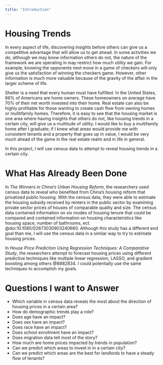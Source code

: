 ```yaml
---
title: "Introduction"
---
```


# Housing Trends
In every aspect of life, discovering insights before others can give us a competitive advantage that will allow us to get ahead. In some activities we do, although we may know information others do not, the nature of the framework we are operating in may restrict how much utility we gain. For example, knowing the opponents next move in a game of checkers will only give us the satisfaction of winning the checkers game. However, other information is much more valuable because of the gravity of the affair in the larger scheme of life.

Shelter is a need that every human must have fulfilled. In the United States, 66% of Americans are home owners. These homeowners on average have 70% of their net worth invested into their home. Real estate can also be highly profitable for those wanting to create cash flow from owning homes or mulitifamily homes. Therefore, it is easy to see that the housing market is one area where having insights that others do not, like housing trends in a certain city, will give us a multitude of utility. I would like to buy a multifamily home after I graduate; if I knew what areas would provide me with consistent tenants and a property that goes up in value, I would be very much ahead of the game in the real estate realm and in life in general.

In this project, I will use census data to attempt to reveal housing trends in a certain city.


# What Has Already Been Done

In *The Winners in China’s Urban Housing Reform*, the researchers used census data to reveal who benefited from China's housing reform that privatized public housing. With the census data, they were able to estimate the housing subsidy received by renters in the public sector by examining private sector prices of houses of comparable quality and size. The census data contained information on six modes of housing tenure that could be compared and contained information on housing characteristics like housing space, number of bathrooms, ect. @doi:10.1080/02673030903240660. Although this study has a different end goal than me, I will use the census data in a similar way to try to estimate housing prices.

In *House Price Prediction Using Regression Techniques: A Comparative Study*, the researchers attempt to forecast housing prices using different predictive techniques like multiple linear regression, LASSO, and gradient boosting among others @8882834. I could potentially use the same techniques to accomplish my goals.

# Questions I want to Answer

* Which variable in census data reveals the most about the direction of housing prices in a certain area?
* How do demographic trends play a role?
* Does age have an impact?
* Does sex have an impact?
* Does race have an impact?
* Does school enrollment have an impact?
* Does migration data tell most of the story?
* How much are home prices impacted by trends in population?
* Can we predict which areas to invest in in a certain city?
* Can we predict which areas are the best for landlords to have a steady flow of tenants?

